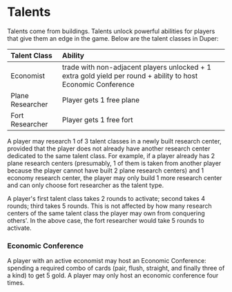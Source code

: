 # Talents

Talents come from buildings. Talents unlock powerful abilities for players that give them an edge in the game. Below are the talent classes in Duper:

| Talent Class     | Ability                                                                                                       |
| :--------------- | :------------------------------------------------------------------------------------------------------------ |
| Economist        | trade with non-adjacent players unlocked + 1 extra gold yield per round + ability to host Economic Conference |
| Plane Researcher | Player gets 1 free plane                                                                                      |
| Fort Researcher  | Player gets 1 free fort                                                                                       |

A player may research 1 of 3 talent classes in a newly built research center, provided that the player does not already have another research center dedicated to the same talent class. For example, if a player already has 2 plane research centers (presumably, 1 of them is taken from another player because the player cannot have built 2 plane research centers) and 1 economy research center, the player may only build 1 more research center and can only choose fort researcher as the talent type.

A player's first talent class takes 2 rounds to activate; second takes 4 rounds; third takes 5 rounds. This is not affected by how many research centers of the same talent class the player may own from conquering others'. In the above case, the fort researcher would take 5 rounds to activate.

### Economic Conference

A player with an active economist may host an Economic Conference: spending a required combo of cards (pair, flush, straight, and finally three of a kind) to get 5 gold. A player may only host an economic conference four times.
